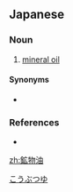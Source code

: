 ==Japanese==
{{ja-kanjitab|こう|ぶつ|ゆ|yomi=on}}

===Noun===
{{ja-noun|こうぶつゆ}}

# [[mineral oil]]

====Synonyms====
* {{ja-r|鉱油|こうゆ}}

===References===
* {{R:Shogakukan}}

[[Category:ja:Mineralogy|こうぶつゆ]]

[[zh:鉱物油]]